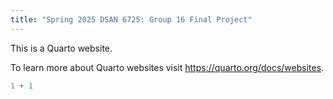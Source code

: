 ```yaml
---
title: "Spring 2025 DSAN 6725: Group 16 Final Project"
---
```


This is a Quarto website.

To learn more about Quarto websites visit <https://quarto.org/docs/websites>.

```r
1 + 1
```
